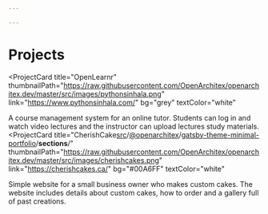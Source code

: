 ```yaml
---

---
```

# Projects

<ProjectCard
title="OpenLearnr"
thumbnailPath="https://raw.githubusercontent.com/OpenArchitex/openarchitex.dev/master/src/images/pythonsinhala.png"
link="https://www.pythonsinhala.com/"
bg="grey"
textColor="white"

> 

A course management system for an online tutor. Students can log in and watch video lectures and the instructor can upload lectures study materials. </ProjectCard> <ProjectCard title="CherishCake[src](https://github.com/OpenArchitex/openarchitex.dev/tree/forestry-test/src)/[@openarchitex](https://github.com/OpenArchitex/openarchitex.dev/tree/forestry-test/src/%40openarchitex)/[gatsby-theme-minimal-portfolio](https://github.com/OpenArchitex/openarchitex.dev/tree/forestry-test/src/%40openarchitex/gatsby-theme-minimal-portfolio)/**sections**/" thumbnailPath="https://raw.githubusercontent.com/OpenArchitex/openarchitex.dev/master/src/images/cherishcakes.png" link="https://cherishcakes.ca/" bg="#00A6FF" textColor="white"

> 

Simple website for a small business owner who makes custom cakes. The website includes details about custom cakes, how to order and a
gallery full of past creations.
</ProjectCard>
